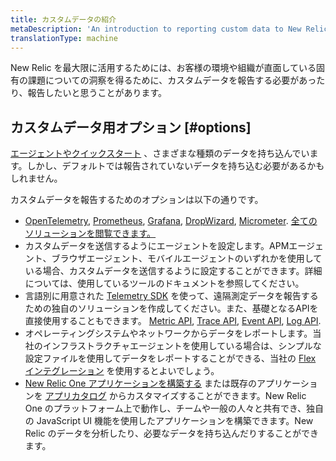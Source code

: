 ```yaml
---
title: カスタムデータの紹介
metaDescription: 'An introduction to reporting custom data to New Relic: why you''d want to do that, and how to start.'
translationType: machine
---
```


New Relic を最大限に活用するためには、お客様の環境や組織が直面している固有の課題についての洞察を得るために、カスタムデータを報告する必要があったり、報告したいと思うことがあります。

## カスタムデータ用オプション [#options]

[エージェントやクイックスタート](https://newrelic.com/instant-observability) 、さまざまな種類のデータを持ち込んでいます。しかし、デフォルトでは報告されていないデータを持ち込む必要があるかもしれません。

カスタムデータを報告するためのオプションは以下の通りです。

* [OpenTelemetry](/docs/more-integrations/open-source-telemetry-integrations/opentelemetry/introduction-opentelemetry-new-relic), [Prometheus](/docs/infrastructure/prometheus-integrations/get-started/send-prometheus-metric-data-new-relic), [Grafana](/docs/more-integrations/grafana-integrations/get-started/grafana-support-prometheus-promql), [DropWizard](/docs/more-integrations/open-source-telemetry-integrations/dropwizard/dropwizard-reporter), [Micrometer](/docs/more-integrations/open-source-telemetry-integrations/micrometer/micrometer-metrics-registry). [全てのソリューションを閲覧できます。](https://newrelic.com/instant-observability)
* カスタムデータを送信するようにエージェントを設定します。APMエージェント、ブラウザエージェント、モバイルエージェントのいずれかを使用している場合、カスタムデータを送信するように設定することができます。詳細については、使用しているツールのドキュメントを参照してください。
* 言語別に用意された [Telemetry SDK](/docs/telemetry-data-platform/ingest-manage-data/ingest-apis/telemetry-sdks-report-custom-telemetry-data) を使って、遠隔測定データを報告するための独自のソリューションを作成してください。また、基礎となるAPIを直接使用することもできます。 [Metric API](/docs/telemetry-data-platform/ingest-manage-data/ingest-apis/introduction-metric-api), [Trace API](/docs/distributed-tracing/trace-api/introduction-trace-api), [Event API](/docs/telemetry-data-platform/ingest-manage-data/ingest-apis/introduction-event-api), [Log API](/docs/logs/log-management/log-api/introduction-log-api).
* オペレーティングシステムやネットワークからデータをレポートします。当社のインフラストラクチャエージェントを使用している場合は、シンプルな設定ファイルを使用してデータをレポートすることができる、当社の [Flex インテグレーション](/docs/integrations/host-integrations/host-integrations-list/flex-integration-tool-build-your-own-integration) を使用するとよいでしょう。
* [New Relic One アプリケーションを構築する](/docs/new-relic-one/use-new-relic-one/build-new-relic-one/new-relic-one-build-your-own-custom-new-relic-one-application) または既存のアプリケーションを [アプリカタログ](https://opensource.newrelic.com/nerdpacks) からカスタマイズすることができます。New Relic One のプラットフォーム上で動作し、チームや一般の人々と共有でき、独自の JavaScript UI 機能を使用したアプリケーションを構築できます。New Relic のデータを分析したり、必要なデータを持ち込んだりすることができます。